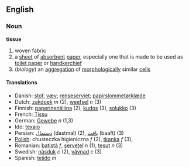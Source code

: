 ==English==
=== Noun ===
'''tissue'''
# woven fabric
# a [[sheet]] of [[absorbent]] [[paper]], especially one that is made to be used as [[toilet paper]] or [[handkerchief]]
#(''biology'') an [[aggregation]] of [[morphological]]ly similar [[cell]]s

==== Translations ====
*Danish: [[stof]], [[væv]]; [[renseserviet]]; [[papirslommetørklæde]]
*Dutch: [[zakdoek]] ''m'' (2), [[weefsel]] ''n'' (3)
*Finnish: [[paperinenäliina]] (2), [[kudos]] (3), [[solukko]] (3)
*French: [[Tissu]]
*German: [[Gewebe]] ''n'' (1,3)
*Ido: [[texajo]]
*Persian: [[دستمال]] (dastmal) (2), [[بافت]] (baaft) (3)
*[[Polish]]: chusteczka higieniczna ''f'' (2), [[tkanka]] ''f'' (3),
*Romanian: [[batistă]] ''f'', [[şerveţel]] ''n'' (1), [[ţesut]] ''n'' (3)
*Swedish: [[näsduk]] ''c'' (2), [[vävnad]] ''c'' (3)
*Spanish: [[tejido]] ''m''